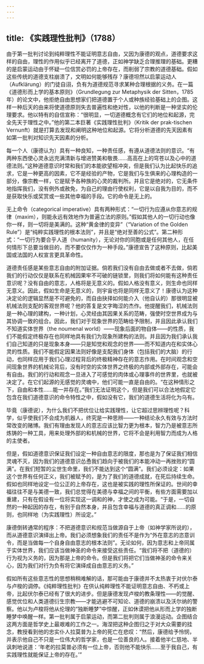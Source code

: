 ```yaml
---
---
---
```

title: 《实践理性批判》（1788）
---




由于第一批判讨论到纯粹理性不能证明意志自由，又因为康德的观点，道德要求这样的自由，理性的作用似乎已经离开了道德，正如神学缺乏合理推理的基础。更糟的是启蒙运动由于怀疑一位信赏必罚的上帝存在，而削弱了宗教的道德基础。假如这些传统的道德支柱崩溃了，文明如何能够残存？康德坦然以启蒙运动人（Aufklärung）的门徒自诩，负有为道德规范寻求某种合理根据的义务。在一篇《道德形而上学的基本原则》（Grundlegung zur Metaphysik der Sitten，1785年）的论文中，他拒绝自由思想家们把道德置于个人或种族经验基础上的企图。这样一种后天的由来将使道德原则失去普遍性和绝对性，以他的判断是一种坚实的伦理要求。他以特有的自信宣称：“很明显，一切道德概念有它们的地位和起源，完全先天于理性之中。”他的第二本巨著《实践理性批判》（Kritik der prak-tischen Vernunft）就是打算去发现和阐明这种地位和起源。它将分析道德的先天因素有如第一批判对知识先天因素的分析。

每一个人（康德认为）具有一种良知，一种责任感，有遵从道德法则的意识。“有两种东西使心灵永远充满清新与增进赞美和敬畏……高高在上的穹苍以及心中的道德法则。”这种道德意识时常和我们的本能欲望相冲突，但是我们认为比起快乐的追求，它是一种更高的因素，它不是经验的产物，它是我们与生俱来的心理构造的一部分，像宗教一样，它是赋予各种族的心灵的裁判所。并且它是绝对的，它无条件地指挥我们，没有例外或赦免，为自己的理由行使权利，它是以自我为目的，而不是获取快乐或奖赏或一些其他幸福的手段。它的命令是无上的。

无上命令（categorical imperative）具有两种形式：“一切行为应遵从你意志的规律（maxim），则能永远有效地作为普遍立法的原则。”假如其他人的一切行动也像你一样，则一切将是美满的。这种“黄金律的变异”（“Variation of the Golden Rule”）是“纯粹实践理性的根本法则”，并且是“绝对至善的公式”。第二种形式：“一切行为要合乎人道（humanity），无论对你的同胞或是任何其他人，在任何情形下总要当做目的，而不要仅仅作为一种手段。”康德宣告了这种原则，比起美国或法国的人权宣言更具革命性。

道德责任感是某些意志自由的附加证据。倘若我们没有自由去做或者不去做，倘若我们的行动仅仅是联系在机械因果牢不可破的链锁里，则我们将如何能有这种责任意识呢？没有自由的意志，人格将是无意义的。假如人格没有意义，则生命也同样无意义。因此，假如生命是无意义的，则宇宙也将是同样无意义了！康德认为这种决定论的逻辑显然是不可避免的，而自由抉择如何能介入（他自认的）那很明显被机械法则支配的客观世界呢？他的答复是文字晦涩的杰作。他提醒我们，机械法则是一种心理的建构，一种计划，心灵经由其因果关系的范畴，强使时空世界成为与其协调一致的组合。因此，我们对于现象世界的范畴给予限制，并且因此承认我们不知道实体世界（the noumenal world）——现象后面的物自体——的性质，我们不能假定终极存在也同样地具有我们为现象所建构的法则。并且因为我们承认我们自己知道的只是现象本身——只是知觉和观念的世界——而不知道内在和实体心灵的性质。我们不能假定因果法则好像是支配我们身体（包括我们的大脑）的行动，也同样应用于我们心理过程背后的终极精神存在的意志作用。在时间观念和空间现象世界的机械论背后，没有时空的实体世界之终极的内部或外部存在，可能会有自由。我们的行动和观念一旦进入了可感觉的肉体或心理事件的世界里，也就被决定了。在它们起源的无感觉的灵魂中，他们可能一直是自由的。“在这种情形之下，自由和本性……能一并存在。”我们无法证明这个，但是我们可以合法地假定它包含在我们道德意识的命令特性之中，假如没有它，我们的道德生活将化为乌有。

毕竟（康德说），为什么我们不把优位让给实践理性，让它超过思辨理性呢？科学，似乎使我们不会成为机器人，终究是一种思辨——一种结论永久有效与方法时常改变的赌博。我们有理由发现人的意志应该比智力更为根本，智力乃是被意志所炼铸的一种工具，用来处理外部的和机械的世界，它将不会是利用智力而成为人格的主使者。

但是，假如道德意识保证我们设定一种自由意志的限度，那也是为了保证我们相信灵魂不灭，因为我们的道德意识怂恿我们趋向于被我们的本能冲动一再挫败的“圆满”。在我们短暂的尘世生命里，我们不能达到这个“圆满”。我们必须设定：如果这个世界有任何正义，我们被赋予的，是为了我们的道德成就，在死后持续生命。假如也同样地设定一位公正的上帝存在，这也是被实践的理性所保证的。世间的幸福往往不是与美德一致，我们总觉得在美德与幸福之间的平衡，有些方面需要加以重建，只有在假设有一位将实现这一调和的神，才使之成为可能。“于是，一切自然的一种起因的存在，有别于自然本身，并且包含幸福与道德的真正调和……的原则，也同样地（为实践理性）所设定。”

康德倒转通常的程序：不把道德意识和规范当做源自于上帝（如神学家所说的），而从道德意识演绎出上帝。我们必须想象我们的责任不是作为“外在意志的恣意训令，而是当做每一个自身自由意志的根本法则”。无论如何，因为意志和上帝同属于实体世界，我们应该当做神圣的命令来接受这些责任。“我们将不把（道德的）行为视为义务的，因为那是上帝的命令。但是我们将把它们当做神圣的命令来关心，因为我们对行为负有将它演绎成自由意志的义务。”

假如所有这些意志性的思想稍稍难解的话，那可能由于康德并不太热衷于对伏尔泰与卢梭的调停。《纯粹理性批判》在供认纯粹理性不能证明意志自由、不朽或上帝，比起伏尔泰已经有了很大的进步。但是康德发现卢梭的教条理性——的觉醒、感觉优位和人类道德衍生宗教——才能逃避不可知论、道德的崩溃以及沃尔纳的警察。他以为卢梭将他从伦理的“独断睡梦”中惊醒，正如休谟把他从形而上学的独断睡梦中唤醒一样。第一批判属于启蒙运动，而第二批判则属于浪漫运动。企图结合这两方面是哲学史上最艰难的工作之一。海涅把这种企图归之于对大众需要的挂念，教授看到他的忠实仆人拉莫普为上帝的死亡在悲叹：“然后，康德给予怜悯，并表示他自己不只是一位伟大的哲学家，也是一位善良的人。接着他半仁慈地、半讽刺地说道：‘年老的拉莫普必须有一位上帝，否则他不能快乐……至于我自己，有实践理性就能保证上帝的存在。’”